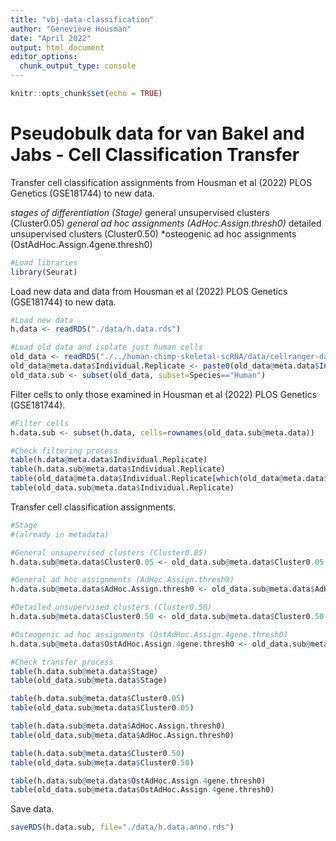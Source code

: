 ```yaml
---
title: "vbj-data-classification"
author: "Genevieve Housman"
date: "April 2022"
output: html_document
editor_options: 
  chunk_output_type: console
---
```


```r
knitr::opts_chunk$set(echo = TRUE)
```

# Pseudobulk data for van Bakel and Jabs - Cell Classification Transfer

Transfer cell classification assignments from Housman et al (2022) PLOS Genetics (GSE181744) to new data.

*stages of differentiation (Stage)
*general unsupervised clusters (Cluster0.05)
*general ad hoc assignments (AdHoc.Assign.thresh0)
*detailed unsupervised clusters (Cluster0.50)
*osteogenic ad hoc assignments (OstAdHoc.Assign.4gene.thresh0)

```r

#Load libraries
library(Seurat)

```

Load new data and data from Housman et al (2022) PLOS Genetics (GSE181744) to new data.

```r

#Load new data
h.data <- readRDS("./data/h.data.rds")

#Load old data and isolate just human cells
old_data <- readRDS("./../human-chimp-skeletal-scRNA/data/cellranger-data-full/data.filterC.log.indv-cell.intNo0.reg-tot.assign.rds")
old_data@meta.data$Individual.Replicate <- paste0(old_data@meta.data$Individual,".",old_data@meta.data$Replicate)
old_data.sub <- subset(old_data, subset=Species=="Human")

```

Filter cells to only those examined in Housman et al (2022) PLOS Genetics (GSE181744).

```r

#Filter cells
h.data.sub <- subset(h.data, cells=rownames(old_data.sub@meta.data))

#Check filtering process
table(h.data@meta.data$Individual.Replicate)
table(h.data.sub@meta.data$Individual.Replicate)
table(old_data@meta.data$Individual.Replicate[which(old_data@meta.data$Species=="Human")])
table(old_data.sub@meta.data$Individual.Replicate)

```

Transfer cell classification assignments.

```r

#Stage
#(already in metadata)

#General unsupervised clusters (Cluster0.05)
h.data.sub@meta.data$Cluster0.05 <- old_data.sub@meta.data$Cluster0.05[which(rownames(old_data.sub@meta.data)==rownames(h.data.sub@meta.data))]

#General ad hoc assignments (AdHoc.Assign.thresh0)
h.data.sub@meta.data$AdHoc.Assign.thresh0 <- old_data.sub@meta.data$AdHoc.Assign.thresh0[which(rownames(old_data.sub@meta.data)==rownames(h.data.sub@meta.data))]

#Detailed unsupervised clusters (Cluster0.50)
h.data.sub@meta.data$Cluster0.50 <- old_data.sub@meta.data$Cluster0.50[which(rownames(old_data.sub@meta.data)==rownames(h.data.sub@meta.data))]

#Osteogenic ad hoc assignments (OstAdHoc.Assign.4gene.thresh0)
h.data.sub@meta.data$OstAdHoc.Assign.4gene.thresh0 <- old_data.sub@meta.data$OstAdHoc.Assign.4gene.thresh0[which(rownames(old_data.sub@meta.data)==rownames(h.data.sub@meta.data))]

#Check transfer process
table(h.data.sub@meta.data$Stage)
table(old_data.sub@meta.data$Stage)

table(h.data.sub@meta.data$Cluster0.05)
table(old_data.sub@meta.data$Cluster0.05)

table(h.data.sub@meta.data$AdHoc.Assign.thresh0)
table(old_data.sub@meta.data$AdHoc.Assign.thresh0)

table(h.data.sub@meta.data$Cluster0.50)
table(old_data.sub@meta.data$Cluster0.50)

table(h.data.sub@meta.data$OstAdHoc.Assign.4gene.thresh0)
table(old_data.sub@meta.data$OstAdHoc.Assign.4gene.thresh0)

```

Save data.

```r

saveRDS(h.data.sub, file="./data/h.data.anno.rds")

```
